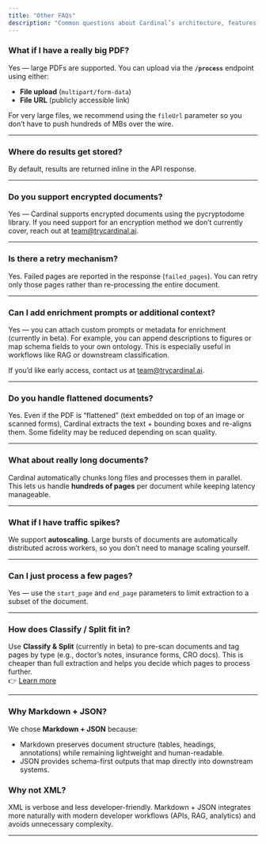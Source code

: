 ```yaml
---
title: "Other FAQs"
description: "Common questions about Cardinal’s architecture, features, and workflows."
---
```


### What if I have a really big PDF?

Yes — large PDFs are supported. You can upload via the **`/process`** endpoint using either:  
- **File upload** (`multipart/form-data`)  
- **File URL** (publicly accessible link)  

For very large files, we recommend using the `fileUrl` parameter so you don’t have to push hundreds of MBs over the wire.

---

### Where do results get stored?

By default, results are returned inline in the API response.  

---

### Do you support encrypted documents?

Yes — Cardinal supports encrypted documents using the pycryptodome library. If you need support for an encryption method we don’t currently cover, reach out at team@trycardinal.ai.

---

### Is there a retry mechanism?

Yes. Failed pages are reported in the response (`failed_pages`). You can retry only those pages rather than re-processing the entire document.

---

### Can I add enrichment prompts or additional context?

Yes — you can attach custom prompts or metadata for enrichment (currently in beta). For example, you can append descriptions to figures or map schema fields to your own ontology. This is especially useful in workflows like RAG or downstream classification.

If you’d like early access, contact us at team@trycardinal.ai.

---

### Do you handle flattened documents?

Yes. Even if the PDF is “flattened” (text embedded on top of an image or scanned forms), Cardinal extracts the text + bounding boxes and re-aligns them. Some fidelity may be reduced depending on scan quality.

---

### What about really long documents?

Cardinal automatically chunks long files and processes them in parallel. This lets us handle **hundreds of pages** per document while keeping latency manageable.  

---

### What if I have traffic spikes?

We support **autoscaling**. Large bursts of documents are automatically distributed across workers, so you don’t need to manage scaling yourself.

---

### Can I just process a few pages?

Yes — use the `start_page` and `end_page` parameters to limit extraction to a subset of the document.

---

### How does Classify / Split fit in?

Use **Classify & Split** (currently in beta) to pre-scan documents and tag pages by type (e.g., doctor’s notes, insurance forms, CRO docs). This is cheaper than full extraction and helps you decide which pages to process further.  
👉 [Learn more](./classify-split)

---

### Why Markdown + JSON?

We chose **Markdown + JSON** because:  
- Markdown preserves document structure (tables, headings, annotations) while remaining lightweight and human-readable.  
- JSON provides schema-first outputs that map directly into downstream systems.  

### Why not XML?

XML is verbose and less developer-friendly. Markdown + JSON integrates more naturally with modern developer workflows (APIs, RAG, analytics) and avoids unnecessary complexity.

---
